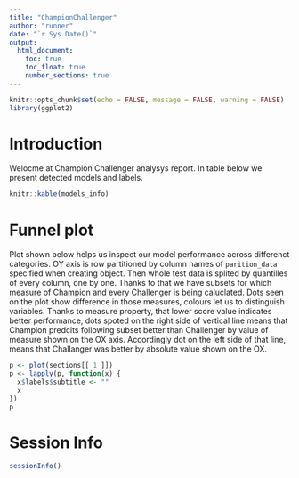 ```yaml
---
title: "ChampionChallenger"
author: "runner"
date: "`r Sys.Date()`"
output: 
  html_document:
    toc: true  
    toc_float: true
    number_sections: true
---
```


```r
knitr::opts_chunk$set(echo = FALSE, message = FALSE, warning = FALSE)
library(ggplot2)
```

# Introduction

Welocme at Champion Challenger analysys report. In table below we present detected models and labels.

```r
knitr::kable(models_info)
```

# Funnel plot

Plot shown below helps us inspect our model performance across differenct categories. OY axis is row partitioned by column names of `parition_data` specified when creating object. Then whole test data is splited by quantilles of every column, one by one. Thanks to that we have subsets for which measure of Champion and every Challenger is being caluclated. Dots seen on the plot show difference in those measures, colours let us to distinguish variables. Thanks to measure property, that lower score value indicates better performance, dots spoted on the right side of vertical line means that Champion predcits following subset better than Challenger by value of measure shown on the OX axis. Accordingly dot on the left side of that line, means that Challanger was better by absolute value shown on the OX. 
```r
p <- plot(sections[[ 1 ]])
p <- lapply(p, function(x) {
  x$labels$subtitle <- ""
  x
})
p
```

# Session Info

```r
sessionInfo()
```
